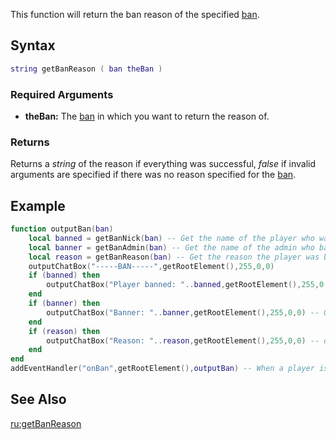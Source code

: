  
{{Server function}}
This function will return the ban reason of the specified [[/ban.md|ban]].

==Syntax== 
<syntaxhighlight lang="lua">
string getBanReason ( ban theBan )
</syntaxhighlight>

===Required Arguments=== 
*'''theBan:''' The [[/ban.md|ban]] in which you want to return the reason of.

===Returns===
Returns a ''string'' of the reason if everything was successful, ''false'' if invalid arguments are specified if there was no reason specified for the [[/ban.md|ban]].

==Example==
<syntaxhighlight lang="lua">
function outputBan(ban)
	local banned = getBanNick(ban) -- Get the name of the player who was banned
	local banner = getBanAdmin(ban) -- Get the name of the admin who banned the player
	local reason = getBanReason(ban) -- Get the reason the player was banned
	outputChatBox("-----BAN-----",getRootElement(),255,0,0)
	if (banned) then
		outputChatBox("Player banned: "..banned,getRootElement(),255,0,0) -- Output the player name who was banned
	end
	if (banner) then
		outputChatBox("Banner: "..banner,getRootElement(),255,0,0) -- Output the admin name who performed the ban
	end
	if (reason) then
		outputChatBox("Reason: "..reason,getRootElement(),255,0,0) -- outputt the reason the player was banned
	end
end
addEventHandler("onBan",getRootElement(),outputBan) -- When a player is banned trigger the outputBan function
</syntaxhighlight>

==See Also==
{{Admin functions}}
[[/ru:getBanReason.md|ru:getBanReason]]